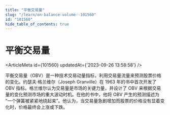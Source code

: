 ```yaml
---
title: "平衡交易量"
slug: "/learn/on-balance-volume--101560"
id: "101560"
hide_table_of_contents: true
---
```



# 平衡交易量

<ArticleMeta id={101560} updatedAt={'2023-09-26 13:58:58'} />
<div className='border-solid border-b border-t-0 my-4 border-[var(--ifm-color-gray-300)]' />

平衡交易量（OBV）是一种技术交易动量指标，利用交易量流量来预测股票价格的变化。约瑟夫·格兰维尔（Joseph Granville）在 1963 年的书中首次开发了 OBV 指标。格兰维尔认为交易量是市场的关键力量，并设计了 OBV 来根据交易量的变化预测市场的重大波动时机。在他的书中，他将 OBV 产生的预测描述为 “一个弹簧被紧紧地绕起来”。他认为，当交易量急剧增加而股票的价格没有显着变化时，价格最终会上涨或下跌。
